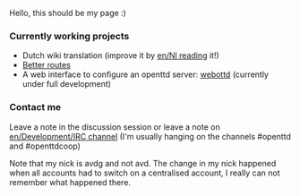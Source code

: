 Hello, this should be my page :)

=== Currently working projects ===

* Dutch wiki translation (improve it by [[en/Nl reading]] it!)
* [[en/Community/Essays/Avd's Line Management|Better routes]]
* A web interface to configure an openttd server: [https://dev.openttdcoop.org/projects/webottd webottd] (currently under full development)

=== Contact me ===

Leave a note in the discussion session or leave a note on [[en/Development/IRC channel]] (I'm usually hanging on the channels #openttd and #openttdcoop)

Note that my nick is avdg and not avd. The change in my nick happened when all accounts had to switch on a centralised account, I really can not remember what happened there.